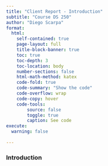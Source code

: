 ```yaml
---
title: "Client Report - Introduction"
subtitle: "Course DS 250"
author: "Diego Scarpa"
format:
  html:
    self-contained: true
    page-layout: full
    title-block-banner: true
    toc: true
    toc-depth: 3
    toc-location: body
    number-sections: false
    html-math-method: katex
    code-fold: true
    code-summary: "Show the code"
    code-overflow: wrap
    code-copy: hover
    code-tools:
        source: false
        toggle: true
        caption: See code
execute: 
  warning: false
    
---
```


### Introduction

<!-- highlight line 31 to the end and use ctrl + / (win) or command + / (mac) to uncomment out the code below, the same shortcut can be used to comment out code again. -->
<!-- 
```python
#| label: libraries
#| include: false
import pandas as pd
import numpy as np
import plotly.express as px
```

```python
#| label: project-data
#| code-summary: Read and format project data
# Include and execute your code here
!pip install palmerpenguins
!pip install setuptools

from palmerpenguins import load_penguins
from lets_plot import *

LetsPlot.setup_html(isolated_frame=True)
penguins = load_penguins()
df= pd.DataFrame(penguins)
```


### QUESTION|TASK 1

A short Elevator Pitch

The analysis shows clear differences in BODY MASS and FLIPPER LENGHT among the three penguin species.
     Gentoo Penguins: They are the largest in body mass.
     Adelie and Chinstrap Penguins: They have similar sizes.


```python
#| label: Q1
#| code-summary: Read and format data
# Include and execute your code here
# Include import statements here 
# Include reading data statements here

!pip install palmerpenguins
!pip install setuptools

import pandas as pd
import numpy as np
import pandas as pd
from palmerpenguins import load_penguins
from lets_plot import *

LetsPlot.setup_html(isolated_frame=True)

penguins = load_penguins()




```

```python
#| label: Q1-chart
#| code-summary: plot example
#| fig-cap: "My useless chart"
#| fig-align: center
# Include and execute your code here
(
    ggplot(data=penguins, mapping=aes(x="flipper_length_mm", y="body_mass_g"))

    + geom_point(aes(color="species", shape="species"), size=3, alpha=0.7)

    + geom_smooth(aes(color="species"), method="lm", se=True) 

    + labs(
        title="Body Mass and Flipper Length",
        subtitle="Dimensions for Adelie, Chinstrap, and Gentoo Penguins",
        x="Flipper Length (mm)",
        y="Body Mass (g)",
        color="Species",
        shape="Species",
    )
    + theme_minimal()
      
    + scale_color_brewer(palette="Dark2")  
)

```

This graph shows the relationship between flipper length (flipper_length_mm) and body mass (body_mass_g) of three species of penguins: Adelie, Chinstrap, and Gentoo.

```python
#| label: Q1-table
#| code-summary: table example
#| tbl-cap: "Not much of a table"
#| tbl-cap-location: top
# Include and execute your code here

penguins

```



### QUESTION|TASK 2

__TODO: COPY PASTE QUESTION|TASK 2 FROM THE PROJECT HERE__

_TODO: type your results and analysis here_

_TODO and REMOVE: remove any cells not relavent to this question_

```python
#| label: Q2
#| code-summary: Read and format data
# Include and execute your code here


```

```python
#| label: Q2-chart
#| code-summary: plot example
#| fig-cap: "My useless chart"
#| fig-align: center
# Include and execute your code here

#chart = px.bar(df.head(200),
#    x="name", 
#    y="AK"
#)
#chart.show()
```

_REMOVE ME: the output of any code cell will appear below the cell, including tables and charts_

```python
#| label: Q2-table
#| code-summary: table example
#| tbl-cap: "Not much of a table"
#| tbl-cap-location: top
# Include and execute your code here
#mydat = df.head(1000)\
#    .groupby('year')\
#    .sum()\
#    .reset_index()\
#    .tail(10)\
#    .filter(["year", "AK","AR"])

#display(mydat)

```

_REMOVE ME: the output of any code cell will appear below the cell, including tables and charts_

### QUESTION|TASK 3

__TODO: COPY PASTE QUESTION|TASK 3 FROM THE PROJECT HERE__

_TODO: type your results and analysis here_

_TODO and REMOVE: remove any cells not relavent to this question_

```python
#| label: Q3
#| code-summary: Read and format data
# Include and execute your code here


```

```python
#| label: Q3-chart
#| code-summary: plot example
#| fig-cap: "My useless chart"
#| fig-align: center
# Include and execute your code here
#chart = px.bar(df.head(200),
#    x="name", 
#    y="AK"
#)
#chart.show()
```

_REMOVE ME: the output of any code cell will appear below the cell, including tables and charts_

```python
#| label: Q3-table
#| code-summary: table example
#| tbl-cap: "Not much of a table"
#| tbl-cap-location: top
# Include and execute your code here
#mydat = df.head(1000)\
#    .groupby('year')\
#    .sum()\
#    .reset_index()\
#    .tail(10)\
#    .filter(["year", "AK","AR"])
#
#display(mydat)

``` 
_REMOVE ME: the output of any code cell will appear below the cell, including tables and charts_ -->
